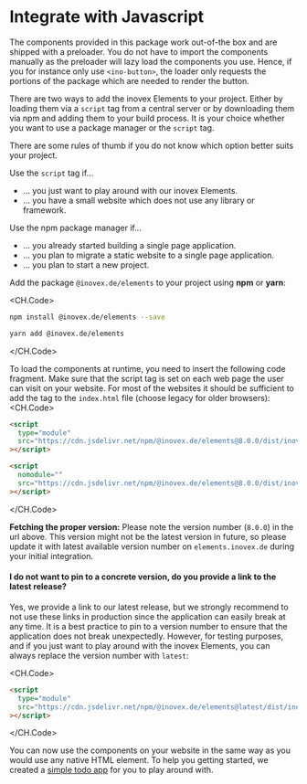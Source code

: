 
# Integrate with Javascript
<MenuSection title='About the Elements'>

The components provided in this package work out-of-the box and are shipped with a preloader. You do not have to import the components manually as the preloader will lazy load the components you use. Hence, if you for instance only use `<ino-button>`, the loader only requests the portions of the package which are needed to render the button.

There are two ways to add the inovex Elements to your project. Either by loading them via a `script` tag from a central server or by downloading them via npm and adding them to your build process. It is your choice whether you want to use a package manager or the `script` tag.

There are some rules of thumb if you do not know which option better suits your project.

Use the `script` tag if...

- ... you just want to play around with our inovex Elements.
- ... you have a small website which does not use any library or framework.

Use the npm package manager if...

- ... you already started building a single page application.
- ... you plan to migrate a static website to a single page application.
- ... you plan to start a new project.
</MenuSection>

<MenuSection title='Install via package manager'>

<StepIndicator step='1'>Add the package `@inovex.de/elements` to your project using **npm** or **yarn**:</StepIndicator>

<CH.Code>
  ```bash npm
  npm install @inovex.de/elements --save
  ```
  ```bash yarn
  yarn add @inovex.de/elements
  ```
</CH.Code>
</MenuSection>

<MenuSection title='Integration via script tag'>

<StepIndicator step='2'>To load the components at runtime, you need to insert the following code fragment.
Make sure that the script tag is set on each web page the user can visit on your website.
For most of the websites it should be sufficient to add the tag to the `index.html` file (choose legacy for older browsers):</StepIndicator>
<CH.Code>
  ```html Modern
  <script
    type="module"
    src="https://cdn.jsdelivr.net/npm/@inovex.de/elements@8.0.0/dist/inovex-elements/inovex-elements.esm.js"
  ></script>
  ```
  ```html Legacy
  <script
    nomodule=""
    src="https://cdn.jsdelivr.net/npm/@inovex.de/elements@8.0.0/dist/inovex-elements/inovex-elements.js"
  ></script>
  ```
</CH.Code>

**Fetching the proper version:** Please note the version number (`8.0.0`) in the url above. This version might not be the latest version in future, so please update it with latest available version number on `elements.inovex.de` during your initial integration.


#### I do not want to pin to a concrete version, do you provide a link to the latest release?

Yes, we provide a link to our latest release, but we strongly recommend to not use these links in production since the application can easily break at any time. It is a best practice to pin to a version number to ensure that the application does not break unexpectedly.
However, for testing purposes, and if you just want to play around with the inovex Elements, you can always replace the version number with `latest`:

<CH.Code>
```html index.html
<script
  type="module"
  src="https://cdn.jsdelivr.net/npm/@inovex.de/elements@latest/dist/inovex-elements/inovex-elements.esm.js"
></script>
```
</CH.Code>
</MenuSection>

<MenuSection title='Use the Components'>

You can now use the components on your website in the same way as you would use any native HTML element. To help you getting started, we created a [simple todo app](https://stackblitz.com/edit/ino-elements-js-example?embed=1&file=index.js) for you to play around with.
</MenuSection>